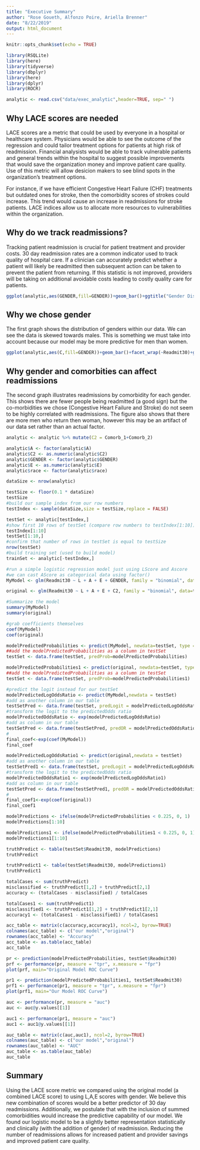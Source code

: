 ```yaml
---
title: "Executive Summary"
author: "Rose Goueth, Alfonzo Poire, Ariella Brenner"
date: "8/22/2019"
output: html_document
---
```


```r
knitr::opts_chunk$set(echo = TRUE)
```

```r
library(RSQLite)
library(here)
library(tidyverse)
library(dbplyr)
library(here)
library(dplyr)
library(ROCR)

analytic <- read.csv("data/exec_analytic",header=TRUE, sep=" ")
```

## Why LACE scores are needed

LACE scores are a metric that could be used by everyone in a hospital or healthcare system. Physicians would be able to see the outcome of the regression and could tailor treatment options for patients at high risk of readmission. Financial analysists would be able to track vulnerable patients and general trends within the hospital to suggest possible improvements that would save the organization money and improve patient care quality. Use of this metric will allow desicion makers to see blind spots in the organization's treatment options.

For instance, if we have efficient Congestive Heart Failure (CHF) treatments but outdated ones for stroke, then the comorbidity scores of strokes could increase. This trend would cause an increase in readmissions for stroke patients. LACE indices allow us to allocate more resources to vulnerabilities within the organization.

## Why do we track readmissions?

Tracking patient readmission is crucial for patient treatment and provider costs. 30 day readmission rates  are a common indicator used to track quality of hospital care. If a clinician can accurately predict whether a patient will likely be readmitted then subsequent action can be taken to prevent the patient from returning. If this statistic is not improved, providers will be taking on additional avoidable costs leading to costly quality care for patients.

```r
ggplot(analytic,aes(GENDER,fill=GENDER))+geom_bar()+ggtitle("Gender Distribution")+theme_minimal()
```

## Why we chose gender
The first graph shows the distribution of genders within our data. We can see the data is skewed towards males. This is something we must take into account because our model may be more predictive for men than women.

```r
ggplot(analytic,aes(C,fill=GENDER))+geom_bar()+facet_wrap(~Readmit30)+ggtitle("Comorbitity Counts per Gender by Readmission within 30 Days")
```

## Why gender and comorbities can affect readmissions
The second graph illustrates readmissions by comorbidity for each gender. This shows there are fewer people being readmitted (a good sign) but the co-morbidities we chose (Congestive Heart Failure and Stroke) do not seem to be highly correlated with readmissions. The figure also shows that there are more men who return then woman, however this may be an artifact of our data set rather than an actual factor.

```r
analytic <- analytic %>% mutate(C2 = Comorb_1+Comorb_2)

analytic$A <- factor(analytic$A)
analytic$C2 <- as.numeric(analytic$C2)
analytic$GENDER <- factor(analytic$GENDER)
analytic$E <- as.numeric(analytic$E)
analytic$race <- factor(analytic$race)
```



```r
dataSize <- nrow(analytic)

testSize <- floor(0.1 * dataSize)
testSize
#build our sample index from our row numbers
testIndex <- sample(dataSize,size = testSize,replace = FALSE)

testSet <- analytic[testIndex,]
#show first 10 rows of testSet (compare row numbers to testIndex[1:10])
testIndex[1:10]
testSet[1:10,]
#confirm that number of rows in testSet is equal to testSize
nrow(testSet)
#build training set (used to build model)
trainSet <- analytic[-testIndex,]
```



```r
#run a simple logistic regression model just using LScore and Ascore
#we can cast AScore as categorical data using factor()
MyModel <- glm(Readmit30 ~ L + A + E + GENDER, family = "binomial", data=trainSet)

original <- glm(Readmit30 ~ L + A + E + C2, family = "binomial", data=trainSet)
```

```r
#Summarize the model
summary(MyModel)
summary(original)

#grab coefficients themselves
coef(MyModel)
coef(original)
```

```r
modelPredictedProbabilities <- predict(MyModel, newdata=testSet, type = "response")
##add the modelPredictedProbabilities as a column in testSet
testSet <- data.frame(testSet, predProb=modelPredictedProbabilities)

modelPredictedProbabilities1 <- predict(original, newdata=testSet, type = "response")
##add the modelPredictedProbabilities as a column in testSet
testSet <- data.frame(testSet, predProb=modelPredictedProbabilities1)
```

```r
#predict the logit instead for our testSet
modelPredictedLogOddsRatio <- predict(MyModel,newdata = testSet)
#add as another column in our table
testSetPred <- data.frame(testSet, predLogit = modelPredictedLogOddsRatio)
#transform the logit to the predictedOdds ratio
modelPredictedOddsRatio <- exp(modelPredictedLogOddsRatio)
#add as column in our table
testSetPred <- data.frame(testSetPred, predOR = modelPredictedOddsRatio)
#
final_coef<-exp(coef(MyModel))
final_coef

modelPredictedLogOddsRatio1 <- predict(original,newdata = testSet)
#add as another column in our table
testSetPred1 <- data.frame(testSet, predLogit = modelPredictedLogOddsRatio1)
#transform the logit to the predictedOdds ratio
modelPredictedOddsRatio1 <- exp(modelPredictedLogOddsRatio1)
#add as column in our table
testSetPred <- data.frame(testSetPred1, predOR = modelPredictedOddsRatio1)
#
final_coef1<-exp(coef(original))
final_coef1

```

```r
modelPredictions <- ifelse(modelPredictedProbabilities < 0.225, 0, 1)
modelPredictions[1:10]

modelPredictions1 <- ifelse(modelPredictedProbabilities1 < 0.225, 0, 1)
modelPredictions1[1:10]

truthPredict <- table(testSet$Readmit30, modelPredictions)
truthPredict

truthPredict1 <- table(testSet$Readmit30, modelPredictions1)
truthPredict1
```

```r
totalCases <- sum(truthPredict)
misclassified <- truthPredict[1,2] + truthPredict[2,1]
accuracy <- (totalCases - misclassified) / totalCases

totalCases1 <- sum(truthPredict1)
misclassified1 <- truthPredict1[1,2] + truthPredict1[2,1]
accuracy1 <- (totalCases1 - misclassified1) / totalCases1

acc_table <- matrix(c(accuracy,accuracy1), ncol=2, byrow=TRUE)
colnames(acc_table) <- c("our model","original")
rownames(acc_table) <- "Accuracy"
acc_table <- as.table(acc_table)
acc_table
```

```r
pr <- prediction(modelPredictedProbabilities, testSet$Readmit30)
prf <- performance(pr, measure = "tpr", x.measure = "fpr")
plot(prf, main="Original Model ROC Curve")

```
```r
pr1 <- prediction(modelPredictedProbabilities1, testSet$Readmit30)
prf1 <- performance(pr1, measure = "tpr", x.measure = "fpr")
plot(prf1, main="Our Model ROC Curve")
```


```r
auc <- performance(pr, measure = "auc")
auc <- auc@y.values[[1]]

auc1 <- performance(pr1, measure = "auc")
auc1 <- auc1@y.values[[1]]

auc_table <- matrix(c(auc,auc1), ncol=2, byrow=TRUE)
colnames(auc_table) <- c("our model","original")
rownames(auc_table) <- "AUC"
auc_table <- as.table(auc_table)
auc_table

```

## Summary
Using the LACE score metric we compared using the original model (a combined LACE score) to using L,A,E scores with gender. We believe this new combination of scores would be a better predictor of 30 day readmissions. Additionally, we postulate that with the inclusion of summed comorbidities would increase the predictive capability of our model. We found our logistic model to be a slightly better representation statistically and clinically (with the addition of gender) of readmission. Reducing the number of readmissions allows for increased patient and provider savings and improved patient care quality. 
